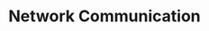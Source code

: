 ---
title: 'Network Communication'
description: 'Networking and communication between all things technology.'
icon: 'router'
---